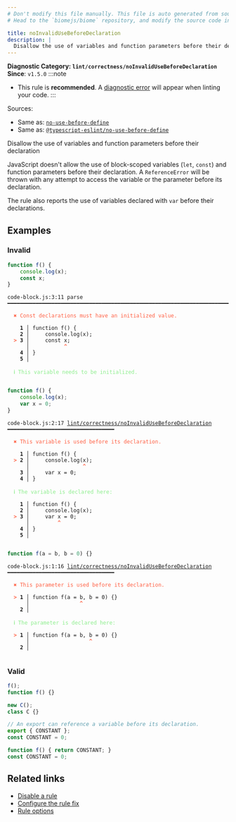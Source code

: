 ```yaml
---
# Don't modify this file manually. This file is auto generated from source, and you will lose your changes next time the website is built.
# Head to the `biomejs/biome` repository, and modify the source code in there.

title: noInvalidUseBeforeDeclaration
description: |
  Disallow the use of variables and function parameters before their declaration
---
```


**Diagnostic Category: `lint/correctness/noInvalidUseBeforeDeclaration`**
<Tabs>
<TabItem label="JavaScript (and super languages)" icon="seti:javascript">
**Since**: `v1.5.0`
:::note
- This rule is **recommended**. A [diagnostic error](/reference/diagnostics#error) will appear when linting your code.
:::

Sources: 
- Same as: <a href="https://eslint.org/docs/latest/rules/no-use-before-define" target="_blank"><code>no-use-before-define</code></a>
- Same as: <a href="https://typescript-eslint.io/rules/no-use-before-define" target="_blank"><code>@typescript-eslint/no-use-before-define</code></a>

Disallow the use of variables and function parameters before their declaration

JavaScript doesn't allow the use of block-scoped variables (`let`, `const`) and function parameters before their declaration.
A `ReferenceError` will be thrown with any attempt to access the variable or the parameter before its declaration.

The rule also reports the use of variables declared with `var` before their declarations.

## Examples

### Invalid

```js
function f() {
    console.log(x);
    const x;
}
```

<pre class="language-text"><code class="language-text">code-block.js:3:11 parse ━━━━━━━━━━━━━━━━━━━━━━━━━━━━━━━━━━━━━━━━━━━━━━━━━━━━━━━━━━━━━━━━━━━━━━━━━━━<br /><br />  <strong><span style="color: Tomato;">✖</span></strong> <span style="color: Tomato;">Const declarations must have an initialized value.</span><br />  <br />    <strong>1 │ </strong>function f() &#123;<br />    <strong>2 │ </strong>    console.log(x);<br />  <strong><span style="color: Tomato;">&gt;</span></strong> <strong>3 │ </strong>    const x;<br />   <strong>   │ </strong>          <strong><span style="color: Tomato;">^</span></strong><br />    <strong>4 │ </strong>&#125;<br />    <strong>5 │ </strong><br />  <br />  <strong><span style="color: lightgreen;">ℹ</span></strong> <span style="color: lightgreen;">This variable needs to be initialized.</span><br />  <br /></code></pre>

```js
function f() {
    console.log(x);
    var x = 0;
}
```

<pre class="language-text"><code class="language-text">code-block.js:2:17 <a href="https://biomejs.dev/linter/rules/no-invalid-use-before-declaration">lint/correctness/noInvalidUseBeforeDeclaration</a> ━━━━━━━━━━━━━━━━━━━━━━━━━━━━━━━━━━<br /><br />  <strong><span style="color: Tomato;">✖</span></strong> <span style="color: Tomato;">This variable is used before its declaration.</span><br />  <br />    <strong>1 │ </strong>function f() &#123;<br />  <strong><span style="color: Tomato;">&gt;</span></strong> <strong>2 │ </strong>    console.log(x);<br />   <strong>   │ </strong>                <strong><span style="color: Tomato;">^</span></strong><br />    <strong>3 │ </strong>    var x = 0;<br />    <strong>4 │ </strong>&#125;<br />  <br />  <strong><span style="color: lightgreen;">ℹ</span></strong> <span style="color: lightgreen;">The variable is declared here:</span><br />  <br />    <strong>1 │ </strong>function f() &#123;<br />    <strong>2 │ </strong>    console.log(x);<br />  <strong><span style="color: Tomato;">&gt;</span></strong> <strong>3 │ </strong>    var x = 0;<br />   <strong>   │ </strong>        <strong><span style="color: Tomato;">^</span></strong><br />    <strong>4 │ </strong>&#125;<br />    <strong>5 │ </strong><br />  <br /></code></pre>

```js
function f(a = b, b = 0) {}
```

<pre class="language-text"><code class="language-text">code-block.js:1:16 <a href="https://biomejs.dev/linter/rules/no-invalid-use-before-declaration">lint/correctness/noInvalidUseBeforeDeclaration</a> ━━━━━━━━━━━━━━━━━━━━━━━━━━━━━━━━━━<br /><br />  <strong><span style="color: Tomato;">✖</span></strong> <span style="color: Tomato;">This parameter is used before its declaration.</span><br />  <br />  <strong><span style="color: Tomato;">&gt;</span></strong> <strong>1 │ </strong>function f(a = b, b = 0) &#123;&#125;<br />   <strong>   │ </strong>               <strong><span style="color: Tomato;">^</span></strong><br />    <strong>2 │ </strong><br />  <br />  <strong><span style="color: lightgreen;">ℹ</span></strong> <span style="color: lightgreen;">The parameter is declared here:</span><br />  <br />  <strong><span style="color: Tomato;">&gt;</span></strong> <strong>1 │ </strong>function f(a = b, b = 0) &#123;&#125;<br />   <strong>   │ </strong>                  <strong><span style="color: Tomato;">^</span></strong><br />    <strong>2 │ </strong><br />  <br /></code></pre>

### Valid

```js
f();
function f() {}

new C();
class C {}
```

```js
// An export can reference a variable before its declaration.
export { CONSTANT };
const CONSTANT = 0;
```

```js
function f() { return CONSTANT; }
const CONSTANT = 0;
```

## Related links

- [Disable a rule](/linter/#disable-a-lint-rule)
- [Configure the rule fix](/linter#configure-the-rule-fix)
- [Rule options](/linter/#rule-options)

</TabItem>
</Tabs>

